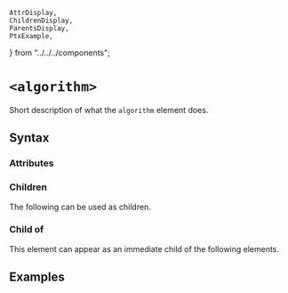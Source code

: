     AttrDisplay,
    ChildrenDisplay,
    ParentsDisplay,
    PtxExample,
} from "../../../components";

# `<algorithm>`

Short description of what the `algorithm` element does.

## Syntax

### Attributes

<AttrDisplay name="algorithm" />

### Children

The following can be used as children.

<ChildrenDisplay name="algorithm" />

### Child of

This element can appear as an immediate child of the following elements.

<ParentsDisplay name="algorithm" />

## Examples

    